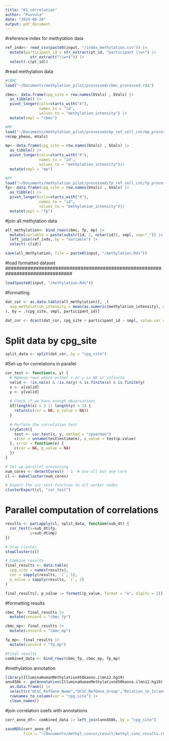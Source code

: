 ```yaml
---
title: "01_correlation"
author: "Puvvula"
date: "2024-06-20"
output: pdf_document
---
```


#reference index for methylation data
```r
ref_indx<- read_csv(paste0(input, "/index_methylation.csv")) |>
  mutate(participant_id = str_extract(pt_id, "participant \\w+") |> 
           str_extract("\\w+$")) |>
  select(-c(pt_id))
```


#read methylation data
```r
#CBMC
load("~/Documents/methylation_pilot/processed/cbmc_processed.rda")

cbmc<- data.frame(cpg_site = row.names(bVals) , bVals) |>
  as_tibble() |>
  pivot_longer(cols=starts_with("X"),
               names_to = "id",
               values_to = "methylation_intensity") |>
  mutate(smpl = "cbmc")

#MP
load("~/Documents/methylation_pilot/processed/mp_ref_cell_cnt/mp_processed.rda")
rm(mp_pheno, mVals)

mp<- data.frame(cpg_site = row.names(bVals) , bVals) |>
  as_tibble() |>
  pivot_longer(cols=starts_with("X"),
               names_to = "id",
               values_to = "methylation_intensity")|>
  mutate(smpl = "mp")

#FP
load("~/Documents/methylation_pilot/processed/fp_ref_cell_cnt/fp_processed.rda")
fp<- data.frame(cpg_site = row.names(bVals) , bVals) |>
  as_tibble() |>
  pivot_longer(cols=starts_with("X"),
               names_to = "id",
               values_to = "methylation_intensity")|>
  mutate(smpl = "fp")
```

#join all methylation data
```r
all_methylation<- bind_rows(cbmc, fp, mp) |>
  mutate(variable = paste(substr(id, 2, nchar(id)), smpl, sep="_")) |>
  left_join(ref_indx, by = "variable") |>
  select(-c(id))

save(all_methylation, file = paste0(input, "/methylation.Rds"))
```

################################################################################
#load formatted dataset
################################################################################
```r
load(paste0(input, "/methylation.Rds"))
```

#formatting
```r

dat_cor <- as.data.table(all_methylation)[, .(
  avg_methylation_intensity = mean(as.numeric(methylation_intensity), na.rm = TRUE)
), by = .(cpg_site, smpl, participant_id)]

dat_cor <- dcast(dat_cor, cpg_site + participant_id ~ smpl, value.var = "avg_methylation_intensity")
```

# Split data by cpg_site
```r
split_data <- split(dat_cor, by = "cpg_site")
```

#Set-up for correlations in parallel
```r
cor_test <- function(x, y) {
  # Remove rows where either x or y is NA or infinite
  valid <- !is.na(x) & !is.na(y) & is.finite(x) & is.finite(y)
  x <- x[valid]
  y <- y[valid]
  
  # Check if we have enough observations
  if(length(x) < 3 || length(y) < 3) {
    return(c(cor = NA, p_value = NA))
  }
  
  # Perform the correlation test
  tryCatch({
    test <- cor.test(x, y, method = "spearman")
    c(cor = unname(test$estimate), p_value = test$p.value)
  }, error = function(e) {
    c(cor = NA, p_value = NA)
  })
}

# Set up parallel processing
num_cores <- detectCores() - 1  # Use all but one core
cl <- makeCluster(num_cores)

# Export the cor_test function to all worker nodes
clusterExport(cl, "cor_test")
```

# Parallel computation of correlations
```r
results <- parLapply(cl, split_data, function(sub_dt) {
  cor_test(x=sub_dt$fp, 
           y=sub_dt$mp)
})

# Stop cluster
stopCluster(cl)

# Combine results
final_results <- data.table(
  cpg_site = names(results),
  cor = sapply(results, `[`, 1),
  p_value = sapply(results, `[`, 2)
)

final_results[, p_value := formatC(p_value, format = "e", digits = 2)]
```

#formatting results
```r
cbmc_fp<- final_results |>
  mutate(concord = "cbmc_fp")

cbmc_mp<- final_results |>
  mutate(concord = "cbmc_mp")

fp_mp<- final_results |>
  mutate(concord = "fp_mp")

#final results
combined_data <- bind_rows(cbmc_fp, cbmc_mp, fp_mp)
```

#methylation annotation
```r
library(IlluminaHumanMethylation450kanno.ilmn12.hg19)
ann450k <- getAnnotation(IlluminaHumanMethylation450kanno.ilmn12.hg19) |> 
  as.data.frame() |>
  select(c("UCSC_RefGene_Name","UCSC_RefGene_Group","Relation_to_Island","chr","pos")) |>
  rownames_to_column(var = "cpg_site") |>
  clean_names()
```

#join correlation coefs with annotations
```r
corr_anno_df<- combined_data |> left_join(ann450k, by = "cpg_site")

saveRDS(corr_anno_df, 
        file = "~/Documents/methyl_concor/result/methyl_conc_results.rds")
```


